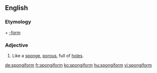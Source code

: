 ==English==

===Etymology===
{{etyl|grc|en}} {{term|σπόγγος||sponge|lang=grc}} + [[-form]]

===Adjective===
{{en-adj|-}}

# Like a [[sponge]], [[porous]], full of [[hole]]s.

[[de:spongiform]]
[[fr:spongiform]]
[[ko:spongiform]]
[[hu:spongiform]]
[[vi:spongiform]]